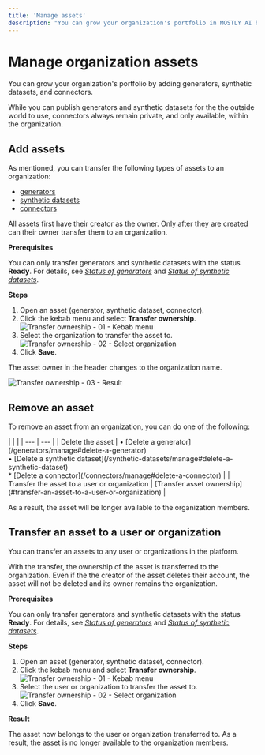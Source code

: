 ```yaml
---
title: 'Manage assets'
description: "You can grow your organization's portfolio in MOSTLY AI by adding generators, synthetic datasets, and connectors."
---
```



# Manage organization assets

You can grow your organization's portfolio by adding generators, synthetic datasets, and connectors.

While you can publish generators and synthetic datasets for the the outside world to use, connectors always remain private, and only available, within the organization.

## Add assets

As mentioned, you can transfer the following types of assets to an organization:

- [generators](/generators)
- [synthetic datasets](/synthetic-datasets)
- [connectors](/connectors)

All assets first have their creator as the owner. Only after they are created can their owner transfer them to an organization.

**Prerequisites**

You can only transfer generators and synthetic datasets with the status **Ready**. For details, see [_Status of generators_](/generators/manage#status-of-generators) and [_Status of synthetic datasets_](/synthetic-datasets/manage#status-of-synthetic-datasets).

**Steps**

1. Open an asset (generator, synthetic dataset, connector).
2. Click the kebab menu and select **Transfer ownership**.
    <Image
        src="/docs/docimages/organizations/add-assets-01-select-transfer-ownership.webp"
        alt="Transfer ownership - 01 - Kebab menu"
        width={700}
        height={300}
    />
3. Select the organization to transfer the asset to.
    <Image
        src="/docs/docimages/organizations/add-assets-02-select-org.webp"
        alt="Transfer ownership - 02 - Select organization"
        width={700}
        height={300}
    />
4. Click **Save**.

The asset owner in the header changes to the organization name.

<Image 
    src="/docs/docimages/organizations/add-assets-03-result.webp"
    alt="Transfer ownership - 03 - Result"
    width={700}
    height={300}
/>

## Remove an asset

To remove an asset from an organization, you can do one of the following:

<div className="empty_header_table"></div>
| | |
| --- | --- |
| Delete the asset | • [Delete a generator](/generators/manage#delete-a-generator)<br />• [Delete a synthetic dataset](/synthetic-datasets/manage#delete-a-synthetic-dataset)<br />* [Delete a connector](/connectors/manage#delete-a-connector) |
| Transfer the asset to a user or organization | [Transfer asset ownership](#transfer-an-asset-to-a-user-or-organization) |

As a result, the asset will be longer available to the organization members.

## Transfer an asset to a user or organization

You can transfer an assets to any user or organizations in the platform.

With the transfer, the ownership of the asset is transferred to the organization. Even if the the creator of the asset deletes their account, the asset will not be deleted and its owner remains the organization.

**Prerequisites**

You can only transfer generators and synthetic datasets with the status **Ready**. For details, see [_Status of generators_](/generators/manage#status-of-generators) and [_Status of synthetic datasets_](/synthetic-datasets/manage#status-of-synthetic-datasets).

**Steps**

1. Open an asset (generator, synthetic dataset, connector).
2. Click the kebab menu and select **Transfer ownership**.
    <Image
        src="/docs/docimages/organizations/add-assets-01-select-transfer-ownership.webp"
        alt="Transfer ownership - 01 - Kebab menu"
        width={700}
        height={300}
    />
3. Select the user or organization to transfer the asset to.
    <Image
        src="/docs/docimages/organizations/add-assets-02-select-org.webp"
        alt="Transfer ownership - 02 - Select organization"
        width={700}
        height={300}
    />
4. Click **Save**.

**Result**

The asset now belongs to the user or organization transferred to. As a result, the asset is no longer available to the organization members.